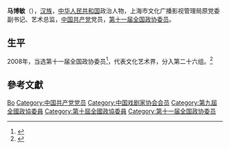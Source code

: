'''马博敏'''（{{bd|1947年||}}），[[汉族|汉族]]，[[中华人民共和国|中华人民共和国]]政治人物，上海市文化广播影视管理局原党委副书记、艺术总监，[[中国共产党|中国共产党]]党员，[[第十一届全国政协委员|第十一届全国政协委员]]。

== 生平 ==
2008年，当选第十一届全国政协委员<ref>{{cite news|title=第十一届全国政协委员名单|url=http://www.indaa.com.cn/zt/2009qglh/zxzs/200903/t20090303_127573.html|accessdate=2013-04-09|newspaper=新华社北京1月25日电 中国人民政治协商会议第十一届全国委员会委员名单(共2237人，2008年1月25日政协第十届全国委员会常务委员会第二十次会议通过)|date=2008年1月25日|deadurl=yes|archiveurl=https://web.archive.org/web/20130928014403/http://www.indaa.com.cn/zt/2009qglh/zxzs/200903/t20090303_127573.html|archivedate=2013年9月28日}}</ref>，代表文化艺术界，分入第二十六组。<ref>{{cite news|title=全国政协信息-马博敏|url=http://www.cppcc.gov.cn/CMS/wylibary/showJcwyxtInfoWylibary.action?tabJcwyxt.guid=11W0008410&wytype=wjwy|accessdate=2013-04-11|newspaper=全国政协委员会}}</ref>

== 參考文獻 ==
{{reflist}}

{{中国政治人物小作品}}
{{中国戏剧家协会第四届理事会}}
{{中国戏剧家协会第五届理事会}}
{{中国戏剧家协会第六届理事会}}

{{Authority control}}
{{DEFAULTSORT:Ma马}}
[[Category:马姓|Bo]]
[[Category:中国共产党党员|Category:中国共产党党员]]
[[Category:中国戏剧家协会会员|Category:中国戏剧家协会会员]]
[[Category:第九屆全國政協委員|Category:第九屆全國政協委員]]
[[Category:第十屆全國政協委員|Category:第十屆全國政協委員]]
[[Category:第十一届全国政协委员|Category:第十一届全国政协委员]]